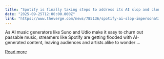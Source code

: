 ```yaml
---
title: "Spotify is finally taking steps to address its AI slop and clone problem"
date: "2025-09-25T12:00:00.000Z"
link: "https://www.theverge.com/news/785136/spotify-ai-slop-impersonation-disclosure"
---
```


As AI music generators like Suno and Udio make it easy to churn out passable music, streamers like Spotify are getting flooded with AI-generated content, leaving audiences and artists alike to wonder ...

[Read more](https://www.theverge.com/news/785136/spotify-ai-slop-impersonation-disclosure)
